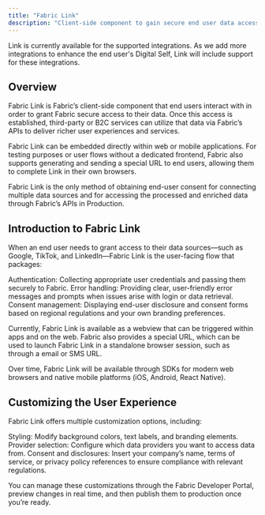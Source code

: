 ```yaml
---
title: "Fabric Link"
description: "Client-side component to gain secure end user data access"
---
```


<Warning>
  Link is currently available for the supported integrations. As we add more integrations to enhance the end user's Digital Self, Link will include support for these integrations. 
</Warning>

## Overview
Fabric Link is Fabric’s client-side component that end users interact with in order to grant Fabric secure access to their data. Once this access is established, third-party or B2C services can utilize that data via Fabric’s APIs to deliver richer user experiences and services.

Fabric Link can be embedded directly within web or mobile applications. For testing purposes or user flows without a dedicated frontend, Fabric also supports generating and sending a special URL to end users, allowing them to complete Link in their own browsers.

Fabric Link is the only method of obtaining end-user consent for connecting multiple data sources and for accessing the processed and enriched data through Fabric’s APIs in Production. 

## Introduction to Fabric Link
When an end user needs to grant access to their data sources—such as Google, TikTok, and LinkedIn—Fabric Link is the user-facing flow that packages:

Authentication: Collecting appropriate user credentials and passing them securely to Fabric.
Error handling: Providing clear, user-friendly error messages and prompts when issues arise with login or data retrieval.
Consent management: Displaying end-user disclosure and consent forms based on regional regulations and your own branding preferences.

Currently, Fabric Link is available as a webview that can be triggered within apps and on the web. Fabric also provides a special URL, which can be used to launch Fabric Link in a standalone browser session, such as through a email or SMS URL.

Over time, Fabric Link will be available through SDKs for modern web browsers and native mobile platforms (iOS, Android, React Native). 

## Customizing the User Experience
Fabric Link offers multiple customization options, including:

Styling: Modify background colors, text labels, and branding elements.
Provider selection: Configure which data providers you want to access data from.
Consent and disclosures: Insert your company’s name, terms of service, or privacy policy references to ensure compliance with relevant regulations.

You can manage these customizations through the Fabric Developer Portal, preview changes in real time, and then publish them to production once you’re ready.
